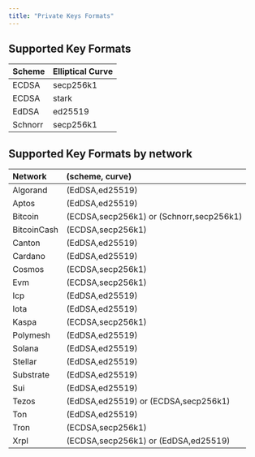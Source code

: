 ```yaml
---
title: "Private Keys Formats"
---
```


## Supported Key Formats

| Scheme  | Elliptical Curve |
| ------- | ---------------- |
| ECDSA   | secp256k1        |
| ECDSA   | stark            |
| EdDSA   | ed25519          |
| Schnorr | secp256k1        |

## Supported Key Formats by network

| Network     | (scheme, curve)                          |
| :----------- | :---------------------------------------- |
| Algorand    | (EdDSA,ed25519)                          |
| Aptos       | (EdDSA,ed25519)                          |
| Bitcoin     | (ECDSA,secp256k1) or (Schnorr,secp256k1) |
| BitcoinCash | (ECDSA,secp256k1)                        |
| Canton      | (EdDSA,ed25519)                          |
| Cardano     | (EdDSA,ed25519)                          |
| Cosmos      | (ECDSA,secp256k1)                        |
| Evm         | (ECDSA,secp256k1)                        |
| Icp         | (EdDSA,ed25519)                          |
| Iota        | (EdDSA,ed25519)                          |
| Kaspa       | (ECDSA,secp256k1)                        |
| Polymesh    | (EdDSA,ed25519)                          |
| Solana      | (EdDSA,ed25519)                          |
| Stellar     | (EdDSA,ed25519)                          |
| Substrate   | (EdDSA,ed25519)                          |
| Sui         | (EdDSA,ed25519)                          |
| Tezos       | (EdDSA,ed25519) or (ECDSA,secp256k1)     |
| Ton         | (EdDSA,ed25519)                          |
| Tron        | (ECDSA,secp256k1)                        |
| Xrpl        | (ECDSA,secp256k1) or (EdDSA,ed25519)     |
